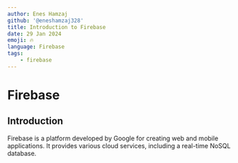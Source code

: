 ---
author: Enes Hamzaj
github: '@eneshamzaj328'
title: Introduction to Firebase
date: 29 Jan 2024
emoji: 🔥
language: Firebase
tags:
    - firebase
---

# Firebase

## Introduction

Firebase is a platform developed by Google for creating web and mobile applications. It provides various cloud services, including a real-time NoSQL database.

